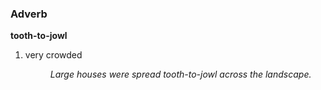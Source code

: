 ===Adverb===
'''tooth-to-jowl''' 

# very crowded
#:''Large houses were spread tooth-to-jowl across the landscape.''
{{rfd}}